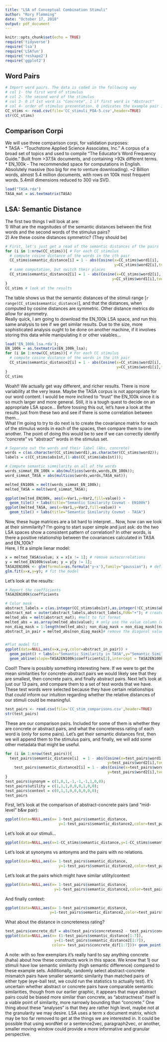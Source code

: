 ```yaml
---
title: "LSA of Conceptual Combination Stimuli"
author: "Rory Flemming"
date: "October 17, 2018"
output: pdf_document
---
```


```r
knitr::opts_chunk$set(echo = TRUE)
require('tidyverse')
require('lsa')
require('LSAfun')
require('reshape2')
require('ggplot2')

```
## Word Pairs  
```r
# Import word pairs. The data is coded in the following way
# col 1- the first word of stimulus
# col 2- the second word of the stimulus
# col 3- 0 if 1st word is "Concrete", 1 if first word is "Abstract"
# col 4- order of stimulus presentation. 0 indicates the example pair in "training"
CC_stims <- read.csv(file='CC_stimuli_POA-5.csv',header=TRUE)
str(CC_stims)
```
## Comparison Corpi  
We will use three comparison corpi, for validation purposes:  
* TASA - "Touchstone Applied Science Associates, Inc." A corpus of a broad set of topics and used to compile "The Educator's Word Frequency Guide." Built from >37.5k documents, and containing >92k different terms.  
* EN_100k - The recommended space for computations in English. Absolutely massive (too big for me to venture downloading). ~2 Billion words, almost 5.4 million documents, with rows on 100k most frequent words. 5.4mill dimensions reduced to 300 via SVD.
```r
load("TASA.rda")
TASA_mat = as.textmatrix(TASA)
```
## LSA: Semantic Distance  
The first two things I will look at are:  
1) What are the magnitudes of the semantic distances between the first words and the second words of the stimulus pairs?  
2) Are these cosine distances symmetric? (They should be)
```r
# First, let's just get a read of the semantic distances of the pairs
for (i in 1:nrow(CC_stims)){ # For each CC stimulus
  # compute cosine distance of the words in the ith pair
  CC_stims$semantic_distance[i] = 1 - abs(Cosine(x=CC_stims$word1[i], 
                                                 y=CC_stims$word2[i],tvectors=TASA_mat));
  # same computation, but switch their places
  CC_stims$semantic_distance2[i] = 1 - abs(Cosine(x=CC_stims$word2[i],
                                                y=CC_stims$word1[i],tvectors=TASA_mat));
}
CC_stims # look at the results
```
  
The table shows us that the semantic distances of the stimuli range [`r range(CC_stims$semantic_distance)`], and that the distances, when computed by cosine distances are symmetric. Other distance metrics do allow for asymmetry.  
Really quick, I am going to download the EN_100k LSA space, and run this same analysis to see if we get similar results. Due to the size, more sophisticated analysis ought to be done on another machine, if it involves storing this data while manipulating it or other vaiables...  
```r
load('EN_100k_lsa.rda');
EN_100k = as.textmatrix(EN_100k_lsa);
for (i in 1:nrow(CC_stims)){ # For each CC stimulus
  # compute cosine distance of the words in the ith pair
  CC_stims$semantic_distance2[i] = 1 - abs(Cosine(x=CC_stims$word2[i],
                                                  y=CC_stims$word1[i],tvectors=EN_100k));
}
CC_stims
```

Woah!! We actually get way different, and richer results. There is more variability at the very lease. Maybe the TASA corpus is not appropriate for our word content. I would be more inclined to "trust" the EN_100k since it is so much larger and more general. Still, it is a tough quest to decide on an appropriate LSA space... Before tossing this out, let's have a look at the results just from these two and see if there is some correlation between them...  
What I'm going to try to do next is to create the covariance matrix for each of the stimulus words in each of the spaces, then compare them to one another. The point of doing this would be to see if we can correctly identify "concrete" vs "abstract" words in the stimulus set.

```r
# Separate out the words and their label (Abs, concrete)
words = c(as.character(CC_stims$word1),as.character(CC_stims$word2));
labels = c(CC_stims$abs1st,(1-abs(CC_stims$abs1st)));

# Compute semantic simmilarity on all of the words
words_simmat_EN_100k = abs(multicos(words,words,EN_100k));
word_simmat_TASA = abs(multicos(words,words,TASA_mat));

melted_EN100k = melt(words_simmat_EN_100k);
melted_TASA = melt(word_simmat_TASA);

ggplot(melted_EN100k, aes(x=Var1,y=Var2,fill=value)) +
  geom_tile() + labs(title="Semantic Similarity Covmat - EN100k")
ggplot(melted_TASA, aes(x=Var1,y=Var2,fill=value)) +
  geom_tile() + labs(title="Semantic Similarity Covmat - TASA")
```
Now, these huge matrices are a bit hard to interpret... Now, how can we look at their simmilarity? I'm going to start super simple and just ask: do the two LSA spaces show a consistent pattern of correlation? In other words, is there a positive relationship between the covariances calculated in TASA and EN_100k?  
Here, I fit a simple lienar model:
```r
x = melted_TASA$value; x = x[x != 1]; # remove autocorrelations
y = melted_EN100k$value; y = y[y != 1];
TASA2EN100k <- glm(formula=as.formula('y~x'),family="gaussian"); # define a logistic model
glm.fit(x=x,y=y); # fit the model
```
Let's look at the results:  
```r
# Report the coefficients
TASA2EN100k$coefficients

# Color mask
abstract_labels = c(as.integer(CC_stims$abs1st),as.integer(!CC_stims$abs1st));#abs/conc for every word
abstract_mat = outer(abstract_labels,abstract_labels,FUN="+"); # create matrix of combinations
melted_abs = melt(abstract_mat); #melt to fit format
melted_abs = as.array(melted_abs$value); # only use the value column (contains the actual labels)
non_diag_mask = 1:length(melted_abs); non_diag_mask = non_diag_mask[(non_diag_mask%%(2*length(CC_stims$abs1st)))!=0]
abstract_in_pair = melted_abs[non_diag_mask]# remove the diagonal values


#Plot model fit
ggplot(data=NULL,aes(x=x,y=y,color=abstract_in_pair)) +
  geom_point() + labs(x="Semantic Similarity in TASA",y="Semantic Similarity in EN100k", title="Semantic Similarity of Stimulus words") +
  geom_abline(slope=TASA2EN100k$coefficients[2],intercept = TASA2EN100k$coefficients[1]) + lims(x=c(0,1),y=c(0,1))
```
Cool!! There is possibly something interesting here. If we were to get the mean similarities for concrete-abstract pairs we would likely see that they are smallest, then concrete pairs, and finally abstract pairs. Next let's look at just our 13 pairs, and compare them to a set of test words that we have. These test words were selected because they have certain relationships that *could* inform our intuition regarding whether the relative distances of our stimuli could be meaningful.  
```r
test_pairs <- read.csv(file='CC_stim_comparisons.csv',header=TRUE)
str(test_pairs)
```
These are our comparison pairs. Included for some of them is whether they are concrete or abstract pairs, and what the concreteness rating of each word is (only for some pairs). Let's get their semantic distances first, then we will append them to the stimulus pairs, and finally, we will add some other metadata that might be useful.  
```r
for (i in 1:nrow(test_pairs)){
  test_pairs$semantic_distance[i]  = 1 - abs(Cosine(x=test_pairs$word1[i],
                                              y=test_pairs$word2[i],tvectors=TASA_mat));
    test_pairs$semantic_distance2[i] = 1 - abs(Cosine(x=test_pairs$word1[i],
                                              y=test_pairs$word2[i],tvectors=EN_100k));
}
test_pairs$synonym = c(1,0,1,-1,-1,-1,1,0,0);
test_pairs$utility = c(1,1,1,0,0,0,1,0,0);
test_pairs$context = c(0,1,1,0,0,0,0,0,0);
test_pairs
```
First, let's look at the comparison of abstract-concrete pairs (and "mid-level" b&w pair):  
```r
ggplot(data=NULL,aes(x= 1-test_pairs$semantic_distance,
                        y=1-test_pairs$semantic_distance2,color=test_pairs$abstractpair)) + geom_point() + labs(x="SS TASA",y="SS EN100k",title="Semantic Similarity of Concrete and Abstract Pairs")+lims(x=c(0,1),y=c(0,1))
```
Let's look at our stimuli...  
```r
ggplot(data=NULL,aes(x=1-CC_stims$semantic_distance,y=1-CC_stims$semantic_distance2)) +geom_point() + labs(x="SS TASA",y="SS EN100k",title="Semantic Similarity of Stimuli words") + lims(x=c(0,1),y=c(0,1))
```
Let's look at synonyms vs antonyms and the pairs with no relations.
```r
ggplot(data=NULL,aes(x= 1-test_pairs$semantic_distance,
                        y=1-test_pairs$semantic_distance2,color=test_pairs$synonym)) + geom_point() + labs(x="SS TASA",y="SS EN100k",title="Semantic Similarity of Synonyms & Antonyms")+lims(x=c(0,1),y=c(0,1))
```
Let's look at the pairs which might have similar utility/context  
```r
ggplot(data=NULL,aes(x= 1-test_pairs$semantic_distance,
                      y=1-test_pairs$semantic_distance2,color=test_pairs$utility)) + geom_point() + labs(x="SS TASA",y="SS EN100k",title="Semantic Similarity of Utility Pairs")+lims(x=c(0,1),y=c(0,1))
```
And finally context:  
```r
ggplot(data=NULL,aes(x= 1-test_pairs$semantic_distance,
                    y=1-test_pairs$semantic_distance2,color=test_pairs$context)) + geom_point() + labs(x="SS TASA",y="SS EN100k",title="Semantic Similarity of Context Pairs")+lims(x=c(0,1),y=c(0,1))
```
What about the distance in concreteness rating?  
```r
test_pairs$concrete_dif = abs(test_pairs$concretenes2 - test_pairs$concreteness1)
ggplot(data=NULL,aes(x= (1-test_pairs$semantic_distance[1:7]),
                      y=(1-test_pairs$semantic_distance2[1:7]),
                     color= test_pairs$concrete_dif[1:7]))+ geom_point() + labs(x="SS TASA",y="SS EN100k",title="Semantic Similarity of Pairs")+lims(x=c(0,1),y=c(0,1)) + scale_color_continuous(name=expression(Delta*"Concreteness"))
```
A note: with so few exemplars it's really hard to say anything concrete (haha) about how these constructs work in this space. We know that 1) our stimuli have low semantic similarity (high semantic difference) compared to these example sets. Additionally, randomly select abstract-concrete mismatch pairs have smaller semantic similarity than matched pairs of either type (eye-ball test, we could run the statistics to actually test). It's uncertain whether abstract or concrete pairs have comparable semantic similarities, though from our earlier graphic, it appears that maye abstract pairs could be biased more similar than concrete, as "abstractness" itself is a viable point of similarity, more narrowly bounding than "concrete." One thing about these "analyses" is that they are rather high level, maybe not at the granularity we may desire. LSA uses a term x document matrix, which may be too far removed to get at the things we are interested in. It could be possible that using wordNet or a sentence2vec, paragraph2vec, or another, smaller moving window could provide a more informative and granular perspective.
